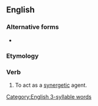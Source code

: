 ==English==

===Alternative forms===
* {{l|en|synergise}}

===Etymology===
{{rfe|en}}

===Verb===
{{en-verb|synergiz}}

# To act as a [[synergetic]] agent.

[[Category:English 3-syllable words]]
